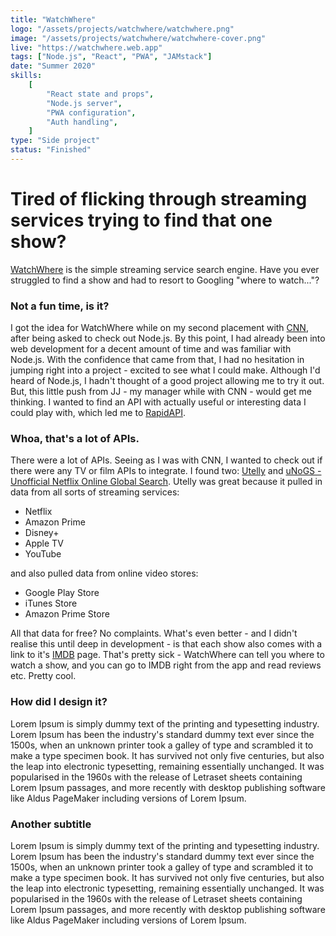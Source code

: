 ```yaml
---
title: "WatchWhere"
logo: "/assets/projects/watchwhere/watchwhere.png"
image: "/assets/projects/watchwhere/watchwhere-cover.png"
live: "https://watchwhere.web.app"
tags: ["Node.js", "React", "PWA", "JAMstack"]
date: "Summer 2020"
skills:
    [
        "React state and props",
        "Node.js server",
        "PWA configuration",
        "Auth handling",
    ]
type: "Side project"
status: "Finished"
---
```


# Tired of flicking through streaming services trying to find that one show?

[WatchWhere](https://watchwhere.web.app "Go to WatchWhere") is the simple streaming service search engine. Have you ever struggled to find a show and had to resort to Googling "where to watch..."?

### <StandoutText>Not a fun time, is it?</StandoutText>

<Picture
	pic="/assets/projects/watchwhere/countries.png"
	caption="WatchWhere knows where a show can be watched on Netflix."
	alt="WatchWhere screenshot"
/>

I got the idea for WatchWhere while on my second placement with [CNN](/cnn "Read about my time at CNN"), after being asked to check out Node.js. By this point, I had already been into web development for a decent amount of time and was familiar with Node.js. With the confidence that came from that, I had no hesitation in jumping right into a project - excited to see what I could make. Although I'd heard of Node.js, I hadn't thought of a good project allowing me to try it out. But, this little push from JJ - my manager while with CNN - would get me thinking. I wanted to find an API with actually useful or interesting data I could play with, which led me to [RapidAPI](https://rapidapi.com "Go to RapidAPI").

### Whoa, that's a lot of APIs.

There were a lot of APIs. Seeing as I was with CNN, I wanted to check out if there were any TV or film APIs to integrate. I found two: [Utelly](https://www.utelly.com "Go to Utelly") and [uNoGS - Unofficial Netflix Online Global Search](https://unogs.com "Go to uNoGS"). Utelly was great because it pulled in data from all sorts of streaming services:

-   Netflix
-   Amazon Prime
-   Disney+
-   Apple TV
-   YouTube

and also pulled data from online video stores:

-   Google Play Store
-   iTunes Store
-   Amazon Prime Store

All that data <StandoutText>for free?</StandoutText> No complaints. What's even better - and I didn't realise this until deep in development - is that each show also comes with a link to it's [IMDB](https://www.imdb.com "Go to IMDB") page. That's pretty sick - WatchWhere can tell you where to watch a show, and you can go to IMDB right from the app and read reviews etc. <StandoutText>Pretty cool.</StandoutText>

### How did I design it?

Lorem Ipsum is simply dummy text of the printing and typesetting industry. Lorem Ipsum has been the industry's standard dummy text ever since the 1500s, when an unknown printer took a galley of type and scrambled it to make a type specimen book. It has survived not only five centuries, but also the leap into electronic typesetting, remaining essentially unchanged. It was popularised in the 1960s with the release of Letraset sheets containing Lorem Ipsum passages, and more recently with desktop publishing software like Aldus PageMaker including versions of Lorem Ipsum.

### Another subtitle

Lorem Ipsum is simply dummy text of the printing and typesetting industry. Lorem Ipsum has been the industry's standard dummy text ever since the 1500s, when an unknown printer took a galley of type and scrambled it to make a type specimen book. It has survived not only five centuries, but also the leap into electronic typesetting, remaining essentially unchanged. It was popularised in the 1960s with the release of Letraset sheets containing Lorem Ipsum passages, and more recently with desktop publishing software like Aldus PageMaker including versions of Lorem Ipsum.
